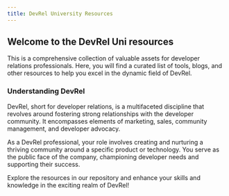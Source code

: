 ```yaml
---
title: DevRel University Resources
---
```


## Welcome to the DevRel Uni resources

This is a comprehensive collection of valuable assets for developer relations professionals. Here, you will find a curated list of tools, blogs, and other resources to help you excel in the dynamic field of DevRel.

### Understanding DevRel

DevRel, short for developer relations, is a multifaceted discipline that revolves around fostering strong relationships with the developer community. It encompasses elements of marketing, sales, community management, and developer advocacy.

As a DevRel professional, your role involves creating and nurturing a thriving community around a specific product or technology. You serve as the public face of the company, championing developer needs and supporting their success.

Explore the resources in our repository and enhance your skills and knowledge in the exciting realm of DevRel!